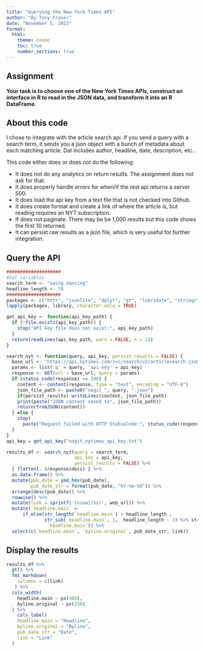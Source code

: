 ```yaml
---
title: "Querying the New York Times API"
author: "By Tony Fraser"
date: "November 5, 2023"
format:
  html:
    theme: cosmo
    toc: true
    number_sections: true
---
```


## Assignment
__Your task is to choose one of the New York Times APIs, construct an interface in R to read in the JSON data, and transform it into an R DataFrame.__

  
## About this code

I chose to integrate with the article search api. If you send a query with a search term, it sends you a json object with a bunch of metadata about each matching article. Dat includes author, headline, date, description, etc.. 

This code either does or does not do the following: 

- It does not do any analytics on return results. The assignment does not ask for that.
- It does properly handle errors for when/if the rest api returns a server 500.
- It does load the api key from a text file that is not checked into Github.
- It does create format and create a link of where the article is, but reading requires an NYT subscription. 
- If does not paginate. There may be be 1,000 results but this code shows the first 10 returned.
- It can persist raw results as a json file, which is very useful for further integration.

## Query the API
```r
####################
#Set variables
search_term <- "swing dancing"
headline_length <- 70
####################
packages <- c("httr", "jsonlite", "dplyr", "gt", "lubridate", "stringr")
lapply(packages, library, character.only = TRUE)

get_api_key <- function(api_key_path) {
  if (!file.exists(api_key_path)) {
    stop("API key file does not exist:", api_key_path)
  }
  return(readLines(api_key_path, warn = FALSE, n = 1))
}

search_nyt <- function(query, api_key, persist_results = FALSE) {
  base_url <- "https://api.nytimes.com/svc/search/v2/articlesearch.json"
  params <- list('q' = query, 'api-key' = api_key)
  response <- GET(url = base_url, query = params)
  if (status_code(response) == 200) {
    content <- content(response, type = "text", encoding = "UTF-8")
    json_file_path <- paste0("nogit_", query, ".json")
    if(persist_results) writeLines(content, json_file_path)
    print(paste("JSON content saved to", json_file_path))
    return(fromJSON(content))
  } else { 
    stop(
      paste("Request failed with HTTP StatusCode:", status_code(response)))
  }
}
api_key = get_api_key("nogit_nytimes_api_key.txt") 

results_df <- search_nyt(query = search_term, 
                         api_key = api_key, 
                         persist_results = FALSE) %>%
  { flatten(. $response$docs) } %>%
  as.data.frame() %>%
  mutate(pub_date = ymd_hms(pub_date),
         pub_date_str = format(pub_date, "%Y-%m-%d")) %>%
  arrange(desc(pub_date)) %>%
  rowwise() %>%
  mutate(link = sprintf('[view](%s)', web_url)) %>%
  mutate(`headline.main` = 
      if_else(str_length(`headline.main`) > headline_length ,
              str_sub(`headline.main`, 1,  headline_length - 3) %>% str_c("..."),
               `headline.main`)) %>%
  select(c(`headline.main`, `byline.original`, pub_date_str, link)) 
```

## Display the results

```r
results_df %>% 
  gt() %>%
  fmt_markdown(
    columns = c(link)
   ) %>%
  cols_width(
    headline.main ~ px(400), 
    byline.original ~ px(250)
  ) %>%
    cols_label(
    headline.main = "Headline",
    byline.original = "Byline",
    pub_date_str = "Date",
    link = "Link"
  )
```
